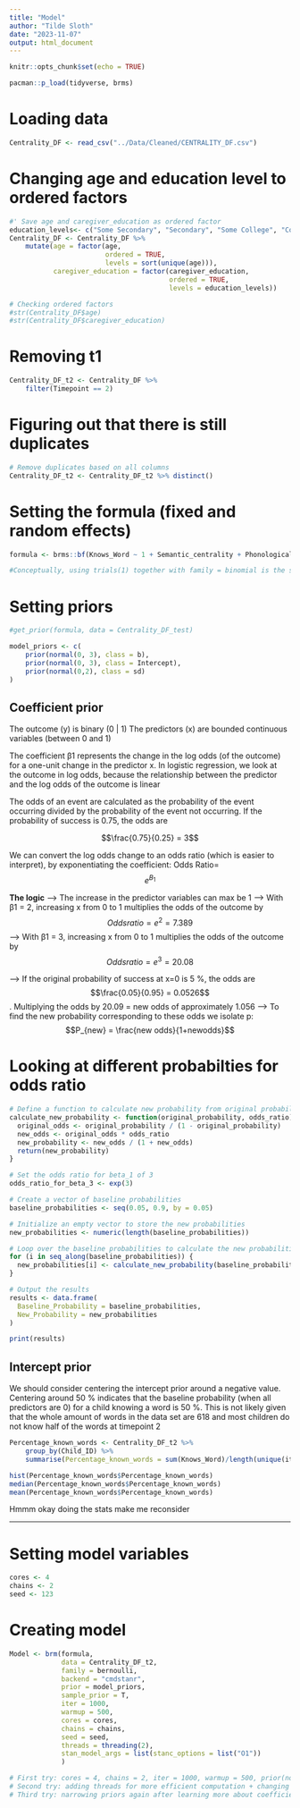 ```yaml
---
title: "Model"
author: "Tilde Sloth"
date: "2023-11-07"
output: html_document
---
```


```r
knitr::opts_chunk$set(echo = TRUE)
```

```r
pacman::p_load(tidyverse, brms)
```

# Loading data
```r
Centrality_DF <- read_csv("../Data/Cleaned/CENTRALITY_DF.csv")
```

# Changing age and education level to ordered factors
```r
#' Save age and caregiver_education as ordered factor
education_levels<- c("Some Secondary", "Secondary", "Some College", "College", "Some Graduate", "Graduate")
Centrality_DF <- Centrality_DF %>% 
    mutate(age = factor(age,
                        ordered = TRUE, 
                        levels = sort(unique(age))),
           caregiver_education = factor(caregiver_education,
                                        ordered = TRUE,
                                        levels = education_levels))

# Checking ordered factors
#str(Centrality_DF$age)
#str(Centrality_DF$caregiver_education)

```


# Removing t1
```r
Centrality_DF_t2 <- Centrality_DF %>% 
    filter(Timepoint == 2)
```

# Figuring out that there is still duplicates
```r
# Remove duplicates based on all columns
Centrality_DF_t2 <- Centrality_DF_t2 %>% distinct()
```


# Setting the formula (fixed and random effects)
```r
formula <- brms::bf(Knows_Word ~ 1 + Semantic_centrality + Phonological_centrality + Word_length_centrality + (1|Child_ID))

#Conceptually, using trials(1) together with family = binomial is the same as using family = bernoulli. It is more straightforward to use bernoulli since it models binary outcomes with a single trial per observation. Family = binomial models outcomes with 1 or more trials per observation
```

# Setting priors
```r
#get_prior(formula, data = Centrality_DF_test)

model_priors <- c(
    prior(normal(0, 3), class = b),
    prior(normal(0, 3), class = Intercept),
    prior(normal(0,2), class = sd)
)

```

## Coefficient prior
The outcome (y) is binary (0 | 1)
The predictors (x) are bounded continuous variables (between 0 and 1)

The coefficient β1 represents the change in the log odds (of the outcome) for a one-unit change in the predictor x. In logistic regression, we look at the outcome in log odds, because the relationship between the predictor and the log odds of the outcome is linear

The odds of an event are calculated as the probability of the event occurring divided by the probability of the event not occurring. If the probability of success is 0.75, the odds are 

$$\frac{0.75}{0.25} = 3$$

We can convert the log odds change to an odds ratio (which is easier to interpret), by exponentiating the coefficient: Odds Ratio= $$e^{B_1}$$


**The logic**
--> The increase in the predictor variables can max be 1
--> With β1 = 2, increasing x from 0 to 1 multiplies the odds of the outcome by $$Odds ratio = e^2 = 7.389$$
--> With β1 = 3, increasing x from 0 to 1 multiplies the odds of the outcome by $$Odds ratio = e^3 = 20.08$$

--> If the original probability of success at x=0 is 5 %, the odds are $$\frac{0.05}{0.95} = 0.0526$$. Multiplying the odds by 20.09 = new odds of approximately 1.056
--> To find the new probability corresponding to these odds we isolate p: $$P_{new} = \frac{new odds}{1+newodds}$$

# Looking at different probabilties for odds ratio
```r
# Define a function to calculate new probability from original probability and odds ratio
calculate_new_probability <- function(original_probability, odds_ratio) {
  original_odds <- original_probability / (1 - original_probability)
  new_odds <- original_odds * odds_ratio
  new_probability <- new_odds / (1 + new_odds)
  return(new_probability)
}

# Set the odds ratio for beta_1 of 3
odds_ratio_for_beta_3 <- exp(3)

# Create a vector of baseline probabilities
baseline_probabilities <- seq(0.05, 0.9, by = 0.05)

# Initialize an empty vector to store the new probabilities
new_probabilities <- numeric(length(baseline_probabilities))

# Loop over the baseline probabilities to calculate the new probabilities
for (i in seq_along(baseline_probabilities)) {
  new_probabilities[i] <- calculate_new_probability(baseline_probabilities[i], odds_ratio_for_beta_3)
}

# Output the results
results <- data.frame(
  Baseline_Probability = baseline_probabilities,
  New_Probability = new_probabilities
)

print(results)

```


## Intercept prior
We should consider centering the intercept prior around a negative value. Centering around 50 % indicates that the baseline probability (when all predictors are 0) for a child knowing a word is 50 %. This is not likely given that the whole amount of words in the data set are 618 and most children do not know half of the words at timepoint 2

```r
Percentage_known_words <- Centrality_DF_t2 %>% 
    group_by(Child_ID) %>% 
    summarise(Percentage_known_words = sum(Knows_Word)/length(unique(item_definition)))

hist(Percentage_known_words$Percentage_known_words)
median(Percentage_known_words$Percentage_known_words)
mean(Percentage_known_words$Percentage_known_words)
```
Hmmm okay doing the stats make me reconsider

---



# Setting model variables 
```r
cores <- 4
chains <- 2
seed <- 123
```


# Creating model
```r
Model <- brm(formula,
             data = Centrality_DF_t2,
             family = bernoulli,
             backend = "cmdstanr",
             prior = model_priors,
             sample_prior = T, 
             iter = 1000,
             warmup = 500,
             cores = cores, 
             chains = chains,
             seed = seed,
             threads = threading(2),
             stan_model_args = list(stanc_options = list("O1"))
             )

# First try: cores = 4, chains = 2, iter = 1000, warmup = 500, prior(normal(0,10)) (6.66 hours)
# Second try: adding threads for more efficient computation + changing from binomial to bernoulli + narrowing priors (normal(0,5)) (21 minutes)
# Third try: narrowing priors again after learning more about coefficients in logistic regression (0,3) & (0,3) and (0,2) (18 min)
```

